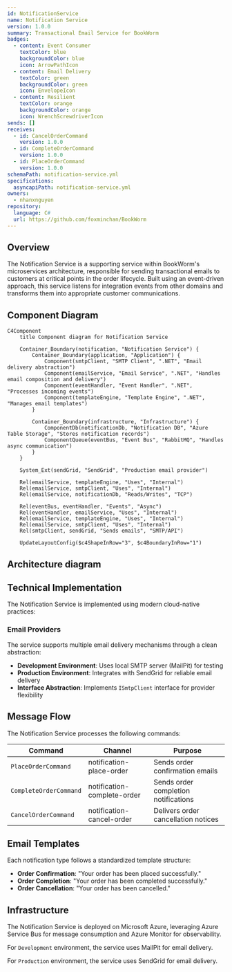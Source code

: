 ```yaml
---
id: NotificationService
name: Notification Service
version: 1.0.0
summary: Transactional Email Service for BookWorm
badges:
  - content: Event Consumer
    textColor: blue
    backgroundColor: blue
    icon: ArrowPathIcon
  - content: Email Delivery
    textColor: green
    backgroundColor: green
    icon: EnvelopeIcon
  - content: Resilient
    textColor: orange
    backgroundColor: orange
    icon: WrenchScrewdriverIcon
sends: []
receives:
  - id: CancelOrderCommand
    version: 1.0.0
  - id: CompleteOrderCommand
    version: 1.0.0
  - id: PlaceOrderCommand
    version: 1.0.0
schemaPath: notification-service.yml
specifications:
  asyncapiPath: notification-service.yml
owners:
  - nhanxnguyen
repository:
  language: C#
  url: https://github.com/foxminchan/BookWorm
---
```


## Overview

The Notification Service is a supporting service within BookWorm's microservices architecture, responsible for sending transactional emails to customers at critical points in the order lifecycle. Built using an event-driven approach, this service listens for integration events from other domains and transforms them into appropriate customer communications.

<Tiles>
  <Tile
    icon="DocumentIcon"
    href={`/docs/services/${frontmatter.id}/${frontmatter.version}/changelog`}
    title="View the changelog"
    description="Want to know the history of this service? View the change logs"
  />
  <Tile
    icon="UserGroupIcon"
    href="/docs/users/nhanxnguyen"
    title="Contact the author"
    description="Any questions? Feel free to contact the owners"
  />
  <Tile
    icon="BoltIcon"
    href={`/visualiser/services/${frontmatter.id}/${frontmatter.version}`}
    title={`Receives ${frontmatter.receives.length} messages`}
    description="This service receives messages from other services"
  />
</Tiles>

## Component Diagram

```mermaid
C4Component
    title Component diagram for Notification Service

    Container_Boundary(notification, "Notification Service") {
        Container_Boundary(application, "Application") {
            Component(smtpClient, "SMTP Client", ".NET", "Email delivery abstraction")
            Component(emailService, "Email Service", ".NET", "Handles email composition and delivery")
            Component(eventHandler, "Event Handler", ".NET", "Processes incoming events")
            Component(templateEngine, "Template Engine", ".NET", "Manages email templates")
        }

        Container_Boundary(infrastructure, "Infrastructure") {
            ComponentDb(notificationDb, "Notification DB", "Azure Table Storage", "Stores notification records")
            ComponentQueue(eventBus, "Event Bus", "RabbitMQ", "Handles async communication")
        }
    }

    System_Ext(sendGrid, "SendGrid", "Production email provider")

    Rel(emailService, templateEngine, "Uses", "Internal")
    Rel(emailService, smtpClient, "Uses", "Internal")
    Rel(emailService, notificationDb, "Reads/Writes", "TCP")

    Rel(eventBus, eventHandler, "Events", "Async")
    Rel(eventHandler, emailService, "Uses", "Internal")
    Rel(emailService, templateEngine, "Uses", "Internal")
    Rel(emailService, smtpClient, "Uses", "Internal")
    Rel(smtpClient, sendGrid, "Sends emails", "SMTP/API")

    UpdateLayoutConfig($c4ShapeInRow="3", $c4BoundaryInRow="1")
```

## Architecture diagram

<NodeGraph />

## Technical Implementation

The Notification Service is implemented using modern cloud-native practices:

### Email Providers

The service supports multiple email delivery mechanisms through a clean abstraction:

- **Development Environment**: Uses local SMTP server (MailPit) for testing
- **Production Environment**: Integrates with SendGrid for reliable email delivery
- **Interface Abstraction**: Implements `ISmtpClient` interface for provider flexibility

## Message Flow

The Notification Service processes the following commands:

| Command                | Channel                     | Purpose                              |
| ---------------------- | --------------------------- | ------------------------------------ |
| `PlaceOrderCommand`    | notification-place-order    | Sends order confirmation emails      |
| `CompleteOrderCommand` | notification-complete-order | Sends order completion notifications |
| `CancelOrderCommand`   | notification-cancel-order   | Delivers order cancellation notices  |

## Email Templates

Each notification type follows a standardized template structure:

- **Order Confirmation**: "Your order has been placed successfully."
- **Order Completion**: "Your order has been completed successfully."
- **Order Cancellation**: "Your order has been cancelled."

## Infrastructure

The Notification Service is deployed on Microsoft Azure, leveraging Azure Service Bus for message consumption and Azure Monitor for observability.

For `Development` environment, the service uses MailPit for email delivery.

For `Production` environment, the service uses SendGrid for email delivery.
